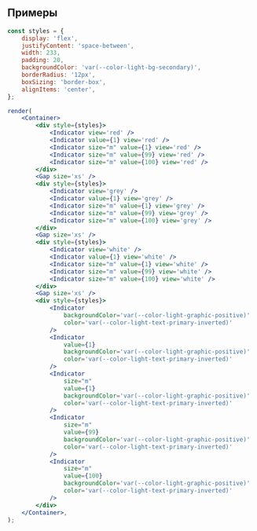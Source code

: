 ## Примеры

```jsx live
const styles = {
    display: 'flex',
    justifyContent: 'space-between',
    width: 233,
    padding: 20,
    backgroundColor: 'var(--color-light-bg-secondary)',
    borderRadius: '12px',
    boxSizing: 'border-box',
    alignItems: 'center',
};

render(
    <Container>
        <div style={styles}>
            <Indicator view='red' />
            <Indicator value={1} view='red' />
            <Indicator size="m" value={1} view='red' />
            <Indicator size="m" value={99} view='red' />
            <Indicator size="m" value={100} view='red' />
        </div>
        <Gap size='xs' />
        <div style={styles}>
            <Indicator view='grey' />
            <Indicator value={1} view='grey' />
            <Indicator size="m" value={1} view='grey' />
            <Indicator size="m" value={99} view='grey' />
            <Indicator size="m" value={100} view='grey' />
        </div>
        <Gap size='xs' />
        <div style={styles}>
            <Indicator view='white' />
            <Indicator value={1} view='white' />
            <Indicator size="m" value={1} view='white' />
            <Indicator size="m" value={99} view='white' />
            <Indicator size="m" value={100} view='white' />
        </div>
        <Gap size='xs' />
        <div style={styles}>
            <Indicator
                backgroundColor='var(--color-light-graphic-positive)'
                color='var(--color-light-text-primary-inverted)'
            />
            <Indicator
                value={1}
                backgroundColor='var(--color-light-graphic-positive)'
                color='var(--color-light-text-primary-inverted)'
            />
            <Indicator
                size="m"
                value={1}
                backgroundColor='var(--color-light-graphic-positive)'
                color='var(--color-light-text-primary-inverted)'
            />
            <Indicator
                size="m"
                value={99}
                backgroundColor='var(--color-light-graphic-positive)'
                color='var(--color-light-text-primary-inverted)'
            />
            <Indicator
                size="m"
                value={100}
                backgroundColor='var(--color-light-graphic-positive)'
                color='var(--color-light-text-primary-inverted)'
            />
        </div>
    </Container>,
);
```
